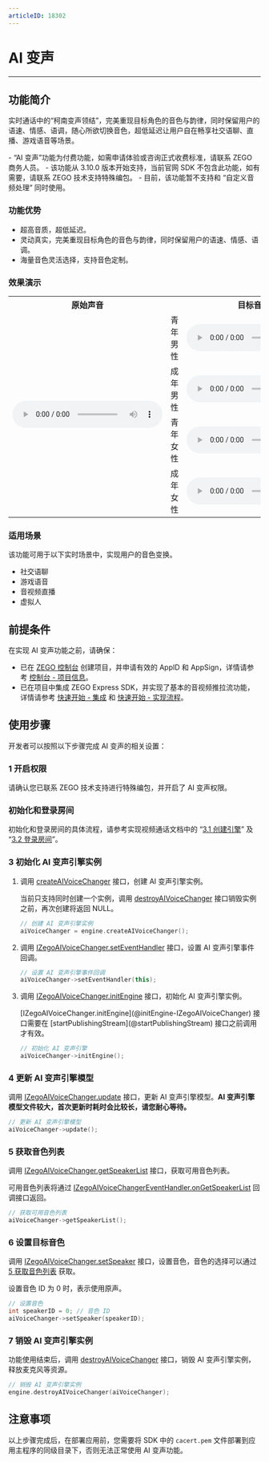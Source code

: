 ```yaml
---
articleID: 18302
---
```

# AI 变声

- - -


## 功能简介

实时通话中的“柯南变声领结”，完美重现目标角色的音色与韵律，同时保留用户的语速、情感、语调，随心所欲切换音色，超低延迟让用户自在畅享社交语聊、直播、游戏语音等场景。

<Warning title="注意">
- “AI 变声”功能为付费功能，如需申请体验或咨询正式收费标准，请联系 ZEGO 商务人员。
- 该功能从 3.10.0 版本开始支持，当前官网 SDK 不包含此功能，如有需要，请联系 ZEGO 技术支持特殊编包。
- 目前，该功能暂不支持和 “自定义音频处理” 同时使用。
</Warning>

### 功能优势

- 超高音质，超低延迟。
- 灵动真实，完美重现目标角色的音色与韵律，同时保留用户的语速、情感、语调。
- 海量音色灵活选择，支持音色定制。

### 效果演示

<table>
  
<tbody><tr>
<th>原始声音</th>
<th colspan="2">目标音色</th>
<th>AI 变声后</th>
</tr>
<tr>
<td rowspan="4"><audio src="https://storage.zego.im/sdk-doc/doc/video/Express_Video_SDK/Audio/VoiceChanger/original_voice.wav" controls>您的浏览器不支持 audio 标签。</audio></td>
<td>青年男性</td>
<td><audio src="https://storage.zego.im/sdk-doc/doc/video/Express_Video_SDK/Audio/VoiceChanger/young_male_target_voice.wav" controls>您的浏览器不支持 audio 标签。</audio></td>
<td><audio src="https://storage.zego.im/sdk-doc/doc/video/Express_Video_SDK/Audio/VoiceChanger/young_male_changer_voice.wav" controls>您的浏览器不支持 audio 标签。</audio></td>
</tr>
<tr>
<td>成年男性</td>
<td><audio src="https://storage.zego.im/sdk-doc/doc/video/Express_Video_SDK/Audio/VoiceChanger/adult_male_target_voice.wav" controls>您的浏览器不支持 audio 标签。</audio></td>
<td><audio src="https://storage.zego.im/sdk-doc/doc/video/Express_Video_SDK/Audio/VoiceChanger/adult_male_changer_voice.wav" controls>您的浏览器不支持 audio 标签。</audio></td>
</tr>
<tr>
<td>青年女性</td>
<td><audio src="https://storage.zego.im/sdk-doc/doc/video/Express_Video_SDK/Audio/VoiceChanger/young_female_target_voice.wav" controls>您的浏览器不支持 audio 标签。</audio></td>
<td><audio src="https://storage.zego.im/sdk-doc/doc/video/Express_Video_SDK/Audio/VoiceChanger/young_female_changer_voice.wav" controls>您的浏览器不支持 audio 标签。</audio></td>
</tr>
<tr>
<td>成年女性</td>
<td><audio src="https://storage.zego.im/sdk-doc/doc/video/Express_Video_SDK/Audio/VoiceChanger/adult_female_target_voice.wav" controls>您的浏览器不支持 audio 标签。</audio></td>
<td><audio src="https://storage.zego.im/sdk-doc/doc/video/Express_Video_SDK/Audio/VoiceChanger/adult_female_changer_voice.wav" controls>您的浏览器不支持 audio 标签。</audio></td>
</tr>
</tbody></table>

### 适用场景

该功能可用于以下实时场景中，实现用户的音色变换。

- 社交语聊
- 游戏语音
- 音视频直播
- 虚拟人

## 前提条件

在实现 AI 变声功能之前，请确保：

- 已在 [ZEGO 控制台](https://console.zego.im) 创建项目，并申请有效的 AppID 和 AppSign，详情请参考 [控制台 - 项目信息](/console/guide-doc2)。
- 已在项目中集成 ZEGO Express SDK，并实现了基本的音视频推拉流功能，详情请参考 [快速开始 - 集成](!Integration/SDK_Integration) 和 [快速开始 - 实现流程](!Integration/Solution_Implementation)。



## 使用步骤

开发者可以按照以下步骤完成 AI 变声的相关设置：

### 1 开启权限

请确认您已联系 ZEGO 技术支持进行特殊编包，并开启了 AI 变声权限。

### 初始化和登录房间

初始化和登录房间的具体流程，请参考实现视频通话文档中的 “[3.1 创建引擎](!Integration/Solution_Implementation#CreateEngine)” 及 “[3.2 登录房间](!Integration/Solution_Implementation#createroom)”。

### 3 初始化 AI 变声引擎实例

1. 调用 [createAIVoiceChanger](@createAIVoiceChanger) 接口，创建 AI 变声引擎实例。

    当前只支持同时创建一个实例，调用 [destroyAIVoiceChanger](@destroyAIVoiceChanger) 接口销毁实例之前，再次创建将返回 NULL。

    ```cpp
    // 创建 AI 变声引擎实例
    aiVoiceChanger = engine.createAIVoiceChanger();
    ```

2. 调用 [IZegoAIVoiceChanger.setEventHandler](@setEventHandler-IZegoAIVoiceChanger) 接口，设置 AI 变声引擎事件回调。

    ```cpp
    // 设置 AI 变声引擎事件回调
    aiVoiceChanger->setEventHandler(this);
    ```

3. 调用 [IZegoAIVoiceChanger.initEngine](@initEngine-IZegoAIVoiceChanger) 接口，初始化 AI 变声引擎实例。

    <Warning title="注意">
    [IZegoAIVoiceChanger.initEngine](@initEngine-IZegoAIVoiceChanger) 接口需要在 [startPublishingStream](@startPublishingStream) 接口之前调用才有效。
    </Warning>

    ```cpp
    // 初始化 AI 变声引擎
    aiVoiceChanger->initEngine();
    ```

### 4 更新 AI 变声引擎模型

调用 [IZegoAIVoiceChanger.update](@update-IZegoAIVoiceChanger) 接口，更新 AI 变声引擎模型。**AI 变声引擎模型文件较大，首次更新时耗时会比较长，请您耐心等待。**

```cpp
// 更新 AI 变声引擎模型
aiVoiceChanger->update();
```

### 5 获取音色列表

调用 [IZegoAIVoiceChanger.getSpeakerList](@getSpeakerList-IZegoAIVoiceChanger) 接口，获取可用音色列表。

可用音色列表将通过 [IZegoAIVoiceChangerEventHandler.onGetSpeakerList](@onGetSpeakerList-IZegoAIVoiceChangerEventHandler) 回调接口返回。

```cpp
// 获取可用音色列表
aiVoiceChanger->getSpeakerList();
```

### 6 设置目标音色

调用 [IZegoAIVoiceChanger.setSpeaker](@setSpeaker-IZegoAIVoiceChanger) 接口，设置音色，音色的选择可以通过 [5 获取音色列表](!AI_VoiceChanger#3_5) 获取。

设置音色 ID 为 0 时，表示使用原声。

```cpp
// 设置音色
int speakerID = 0; // 音色 ID
aiVoiceChanger->setSpeaker(speakerID);
```

### 7 销毁 AI 变声引擎实例

功能使用结束后，调用 [destroyAIVoiceChanger](@destroyAIVoiceChanger) 接口，销毁 AI 变声引擎实例，释放麦克风等资源。

```cpp
// 销毁 AI 变声引擎实例
engine.destroyAIVoiceChanger(aiVoiceChanger);
```

## 注意事项

以上步骤完成后，在部署应用前，您需要将 SDK 中的 `cacert.pem` 文件部署到应用主程序的同级目录下，否则无法正常使用 AI 变声功能。
